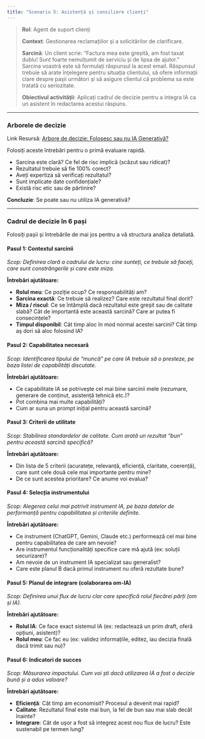 ```yaml
---
title: "Scenariu 5: Asistență și consiliere clienți"
---
```


> **Rol**: Agent de suport clienți
> 
> **Context**: Gestionarea reclamațiilor și a solicitărilor de clarificare.
> 
> **Sarcină**: Un client scrie: "Factura mea este greșită, am fost taxat dublu! Sunt foarte nemulțumit de serviciu și de lipsa de ajutor." Sarcina voastră este să formulați răspunsul la acest email. Răspunsul trebuie să arate înțelegere pentru situația clientului, să ofere informații clare despre pașii următori și să asigure clientul că problema sa este tratată cu seriozitate.
> 
> **Obiectivul activității**: Aplicați cadrul de decizie pentru a integra IA ca un asistent în redactarea acestui răspuns.

---

### Arborele de decizie

Link Resursă: [Arbore de decizie: Folosesc sau nu IA Generativă?](/content/resurse/arbore_decizie_ia.html)

Folosiți aceste întrebări pentru o primă evaluare rapidă.

*   Sarcina este clară? Ce fel de risc implică (scăzut sau ridicat)?
*   Rezultatul trebuie să fie 100% corect?
*   Aveți expertiza să verificați rezultatul?
*   Sunt implicate date confidențiale?
*   Există risc etic sau de părtinire?

**Concluzie**: Se poate sau nu utiliza IA generativă?

---

### Cadrul de decizie în 6 pași

Folosiți pașii și întrebările de mai jos pentru a vă structura analiza detaliată.

#### Pasul 1: Contextul sarcinii
*Scop: Definirea clară a cadrului de lucru: cine sunteți, ce trebuie să faceți, care sunt constrângerile și care este miza.*

**Întrebări ajutătoare:**

*   **Rolul meu**: Ce poziție ocup? Ce responsabilități am?
*   **Sarcina exactă**: Ce trebuie să realizez? Care este rezultatul final dorit?
*   **Miza / riscul**: Ce se întâmplă dacă rezultatul este greșit sau de calitate slabă? Cât de importantă este această sarcină? Care ar putea fi consecințele?
*   **Timpul disponibil**: Cât timp aloc în mod normal acestei sarcini? Cât timp aș dori să aloc folosind IA?

#### Pasul 2: Capabilitatea necesară
*Scop: Identificarea tipului de "muncă" pe care IA trebuie să o presteze, pe baza listei de capabilități discutate.*

**Întrebări ajutătoare:**

*   Ce capabilitate IA se potrivește cel mai bine sarcinii mele (rezumare, generare de conținut, asistență tehnică etc.)?
*   Pot combina mai multe capabilități?
*   Cum ar suna un prompt inițial pentru această sarcină?

#### Pasul 3: Criterii de utilitate
*Scop: Stabilirea standardelor de calitate. Cum arată un rezultat "bun" pentru această sarcină specifică?*

**Întrebări ajutătoare:**

*   Din lista de 5 criterii (acuratețe, relevanță, eficiență, claritate, coerență), care sunt cele două cele mai importante pentru mine?
*   De ce sunt acestea prioritare? Ce anume voi evalua?

#### Pasul 4: Selecția instrumentului
*Scop: Alegerea celui mai potrivit instrument IA, pe baza datelor de performanță pentru capabilitatea și criteriile definite.*

**Întrebări ajutătoare:**

*   Ce instrument (ChatGPT, Gemini, Claude etc.) performează cel mai bine pentru capabilitatea de care am nevoie?
*   Are instrumentul funcționalități specifice care mă ajută (ex: soluții securizare)?
*   Am nevoie de un instrument IA specializat sau generalist?
*   Care este planul B dacă primul instrument nu oferă rezultate bune?

#### Pasul 5: Planul de integrare (colaborarea om-IA)
*Scop: Definirea unui flux de lucru clar care specifică rolul fiecărei părți (om și IA).*

**Întrebări ajutătoare:**

*   **Rolul IA**: Ce face exact sistemul IA (ex: redactează un prim draft, oferă opțiuni, asistent)?
*   **Rolul meu**: Ce fac eu (ex: validez informațiile, editez, iau decizia finală dacă trimit sau nu)?

#### Pasul 6: Indicatori de succes
*Scop: Măsurarea impactului. Cum voi ști dacă utilizarea IA a fost o decizie bună și a adus valoare?*

**Întrebări ajutătoare:**

*   **Eficiență**: Cât timp am economisit? Procesul a devenit mai rapid?
*   **Calitate**: Rezultatul final este mai bun, la fel de bun sau mai slab decât înainte?
*   **Integrare**: Cât de ușor a fost să integrez acest nou flux de lucru? Este sustenabil pe termen lung?